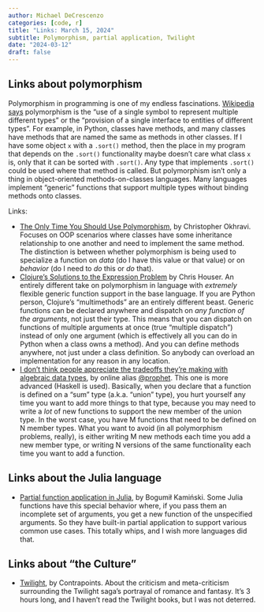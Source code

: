 ```yaml
---
author: Michael DeCrescenzo
categories: [code, r]
title: "Links: March 15, 2024"
subtitle: Polymorphism, partial application, Twilight
date: "2024-03-12"
draft: false
---
```



## Links about polymorphism

Polymorphism in programming is one of my endless fascinations.
[Wikipedia says](https://en.wikipedia.org/wiki/Polymorphism_(computer_science)) polymorphism is the "use of a single symbol to represent multiple different types" or the "provision of a single interface to entities of different types".
For example, in Python, classes have methods, and many classes have methods that are named the same as methods in other classes.
If I have some object `x` with a `.sort()` method, then the place in my program that depends on the `.sort()` functionality maybe doesn't care what class `x` is, only that it can be sorted with `.sort()`.
Any type that implements `.sort()` could be used where that method is called.
But polymorphism isn't only a thing in object-oriented methods-on-classes languages.
Many languages implement "generic" functions that support multiple types without binding methods onto classes.

Links:

- [The Only Time You Should Use Polymorphism](https://youtu.be/YaSMkzmc_sA), by Christopher Okhravi.
Focuses on OOP scenarios where classes have some inheritance relationship to one another and need to implement the same method.
The distinction is between whether polymorphism is being used to specialize a function on _data_ (do I have this value or that value) or on _behavior_ (do I need to _do_ this or _do_ that).
- [Clojure's Solutions to the Expression Problem](https://www.youtube.com/watch?v=t6ktSfInNhU) by Chris Houser.
An entirely different take on polymorphism in language with _extremely_ flexible generic function support in the base language.
If you are Python person, Clojure's "multimethods" are an entirely different beast.
Generic functions can be declared anywhere and dispatch on _any function of the arguments_, not just their type.
This means that you can dispatch on functions of multiple arguments at once (true "multiple dispatch") instead of only one argument (which is effectively all you can do in Python when a class owns a method).
And you can define methods anywhere, not just under a class definition.
So anybody can overload an implementation for any reason in any location.
- [I don't think people appreciate the tradeoffs they're making with algebraic data types](https://cohost.org/prophet/post/4979906-i-don-t-think-people), by online alias [@prophet](https://twitter.com/welltypedwitch).
This one is more advanced (Haskell is used).
Basically, when you declare that a function is defined on a "sum" type (a.k.a. "union" type), you hurt yourself any time you want to add more things to that type, because you may need to write a _lot_ of new functions to support the new member of the union type.
In the worst case, you have M functions that need to be defined on N member types.
What you want to avoid (in all polymorphism problems, really), is either writing M new methods each time you add a new member type, or writing N versions of the same functionality each time you want to add a function.


## Links about the Julia language

- [Partial function application in Julia](https://juliazoid.com/partial-function-application-in-julia-85c3d5b8fe54), by Bogumił Kamiński.
Some Julia functions have this special behavior where, if you pass them an incomplete set of arguments, you get a new function of the unspecified arguments.
So they have built-in partial application to support various common use cases.
This totally whips, and I wish more languages did that.


## Links about "the Culture"

- [Twilight](https://www.youtube.com/watch?v=bqloPw5wp48), by Contrapoints.
About the criticism and meta-criticism surrounding the Twilight saga's portrayal of romance and fantasy.
It's 3 hours long, and I haven't read the Twilight books, but I was not deterred.

